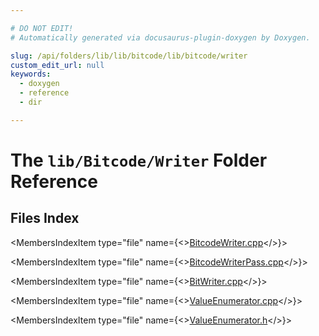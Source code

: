 ```yaml
---

# DO NOT EDIT!
# Automatically generated via docusaurus-plugin-doxygen by Doxygen.

slug: /api/folders/lib/lib/bitcode/lib/bitcode/writer
custom_edit_url: null
keywords:
  - doxygen
  - reference
  - dir

---
```





# The `lib/Bitcode/Writer` Folder Reference

<DoxygenPage pluginConfig={pluginConfig}>



## Files Index

<MembersIndex>

<MembersIndexItem
  type="file"
  name={<><a href="/docs/api/files/lib/lib/bitcode/lib/bitcode/writer/bitcodewriter-cpp">BitcodeWriter.cpp</a></>}>
</MembersIndexItem>

<MembersIndexItem
  type="file"
  name={<><a href="/docs/api/files/lib/lib/bitcode/lib/bitcode/writer/bitcodewriterpass-cpp">BitcodeWriterPass.cpp</a></>}>
</MembersIndexItem>

<MembersIndexItem
  type="file"
  name={<><a href="/docs/api/files/lib/lib/bitcode/lib/bitcode/writer/bitwriter-cpp">BitWriter.cpp</a></>}>
</MembersIndexItem>

<MembersIndexItem
  type="file"
  name={<><a href="/docs/api/files/lib/lib/bitcode/lib/bitcode/writer/valueenumerator-cpp">ValueEnumerator.cpp</a></>}>
</MembersIndexItem>

<MembersIndexItem
  type="file"
  name={<><a href="/docs/api/files/lib/lib/bitcode/lib/bitcode/writer/valueenumerator-h">ValueEnumerator.h</a></>}>
</MembersIndexItem>

</MembersIndex>


</DoxygenPage>
